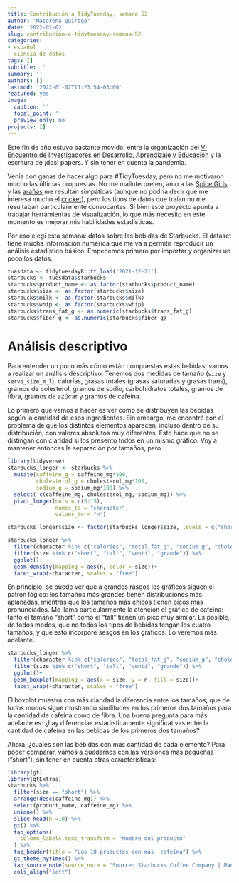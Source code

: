 ```yaml
---
title: Contribución a TidyTuesday, semana 52
author: 'Macarena Quiroga'
date: '2022-01-02'
slug: contribución-a-tidytuesday-semana-52
categories: 
- español
- ciencia de datos
tags: []
subtitle: ''
summary: ''
authors: []
lastmod: '2022-01-02T11:23:54-03:00'
featured: yes
image:
  caption: ''
  focal_point: ''
  preview_only: no
projects: []
---
```


Este fin de año estuvo bastante movido, entre la organización del [VI Encuentro de Investigadores en Desarrollo, Aprendizaje y Educación](https://ciipmeconicet.wixsite.com/ciipme-flacso-2021) y la escritura de ¡dos! papers. Y sin tener en cuenta la pandemia.

Venía con ganas de hacer algo para #TidyTuesday, pero no me motivaron mucho las últimas propuestas. No me malinterpreten, amo a las [Spice Girls](https://github.com/rfordatascience/tidytuesday/blob/master/data/2021/2021-12-14/readme.md) y las [arañas](https://github.com/rfordatascience/tidytuesday/blob/master/data/2021/2021-12-07/readme.md) me resultan simpáticas (aunque no podría decir que me interesa mucho el [cricket](https://github.com/rfordatascience/tidytuesday/blob/master/data/2021/2021-11-30/readme.md)), pero los tipos de datos que traían no me resultaban particularmente convocantes. Si bien este proyecto apunta a trabajar herramientas de visualización, lo que más necesito en este momento es mejorar mis habilidades estadísticas.

Por eso elegí esta semana: datos sobre las bebidas de Starbucks. El dataset tiene mucha información numérica que me va a permitir reproducir un análisis estadístico básico. Empecemos primero por importar y organizar un poco los datos.

```r
tuesdata <- tidytuesdayR::tt_load('2021-12-21')
starbucks <- tuesdata$starbucks
starbucks$product_name <- as.factor(starbucks$product_name)
starbucks$size <- as.factor(starbucks$size)
starbucks$milk <- as.factor(starbucks$milk)
starbucks$whip <- as.factor(starbucks$whip)
starbucks$trans_fat_g <- as.numeric(starbucks$trans_fat_g)
starbucks$fiber_g <- as.numeric(starbucks$fiber_g)
```

# Análisis descriptivo

Para entender un poco más cómo están compuestas estas bebidas, vamos a realizar un análisis descriptivo. Tenemos dos medidas de tamaño (`size` y `serve_size_m_l`), calorías, grasas totales (grasas saturadas y grasas trans), gramos de colesterol, gramos de sodio, carbohidratos totales, gramos de fibra, gramos de azúcar y gramos de cafeína.

Lo primero que vamos a hacer es ver cómo se distribuyen las bebidas según la cantidad de esos ingredientes. Sin embargo, me encontré con el problema de que los distintos elementos aparecen, incluso dentro de su distribución, con valores absolutos muy diferentes. Esto hace que no se distingan con claridad si los presento todos en un mismo gráfico. Voy a mantener entonces la separación por tamaños, pero 

```r
library(tidyverse)
starbucks_longer <- starbucks %>% 
  mutate(caffeine_g = caffeine_mg*100,
         cholesterol_g = cholesterol_mg*100,
         sodium_g = sodium_mg*100) %>% 
  select(-c(caffeine_mg, cholesterol_mg, sodium_mg)) %>% 
  pivot_longer(cols = c(5:15),
               names_to = "character",
               values_to = "n")

starbucks_longer$size <- factor(starbucks_longer$size, levels = c("short", "tall", "grande", "venti"))

starbucks_longer %>% 
  filter(character %in% c("calories", "total_fat_g", "sodium_g", "cholesterol_g", "fiber_g", "sugar_g", "caffeine_g")) %>% 
  filter(size %in% c("short", "tall", "venti", "grande")) %>% 
  ggplot()+
  geom_density(mapping = aes(n, color = size))+
  facet_wrap(~character, scales = "free")

```

En principio, se puede ver que a grandes rasgos los gráficos siguen el patrón lógico: los tamaños más grandes tienen distribuciones más aplanadas, mientras que los tamaños más chicos tienen picos más pronunciados. Me llama particularmente la atención el gráfico de cafeína: tanto el tamaño "short" como el "tall" tienen un pico muy similar. Es posible, de todos modos, que no todos los tipos de bebidas tengan los cuatro tamaños, y que esto incorpore sesgos en los gráficos. Lo veremos más adelante.

```r
starbucks_longer %>% 
  filter(character %in% c("calories", "total_fat_g", "sodium_g", "cholesterol_g", "fiber_g", "sugar_g", "caffeine_g")) %>% 
  filter(size %in% c("short", "tall", "venti", "grande")) %>% 
  ggplot()+
  geom_boxplot(mapping = aes(x = size, y = n, fill = size))+
  facet_wrap(~character, scales = "free")
```

El boxplot muestra con más claridad la diferencia entre los tamaños, que de todos modos sigue mostrando similitudes en los primeros dos tamaños para la cantidad de cafeína como de fibra. Una buena pregunta para más adelante es: ¿hay diferencias estadísticamente significativas entre la cantidad de cafeína en las bebidas de los primeros dos tamaños? 

Ahora, ¿cuáles son las bebidas con más cantidad de cada elemento? Para poder comparar, vamos a quedarnos con las versiones más pequeñas ("short"), sin tener en cuenta otras características:

```r
library(gt)
library(gtExtras)
starbucks %>% 
  filter(size == "short") %>% 
  arrange(desc(caffeine_mg)) %>% 
  select(product_name, caffeine_mg) %>% 
  unique() %>% 
  slice_head(n =10) %>% 
  gt() %>% 
  tab_options(
    column_labels.text_transform = "Nombre del producto"
  ) %>% 
  tab_header(title = "Los 10 productos con más  cafeína") %>% 
  gt_theme_nytimes() %>% 
  tab_source_note(source_note = "Source: Starbucks Coffee Company | Made by @_msquiroga for #TidyTuesday") %>% 
  cols_align("left")
```

